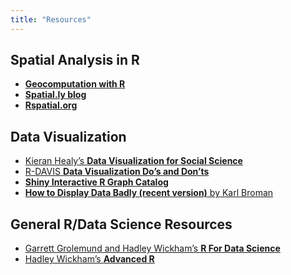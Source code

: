 ```yaml
---
title: "Resources"
---
```


## Spatial Analysis in R

* [**Geocomputation with R**](https://geocompr.robinlovelace.net/)
* [**Spatial.ly blog**](https://spatial.ly/)
* [**Rspatial.org**](https://www.rspatial.org/)

## Data Visualization

* [Kieran Healy's **Data Visualization for Social Science**](https://socviz.co/)
* [R-DAVIS **Data Visualization Do's and Don'ts**](https://gge-ucd.github.io/R-DAVIS/lesson_visualization_dos.html)
* [**Shiny Interactive R Graph Catalog**](https://shiny.stat.ubc.ca/r-graph-catalog/)
* [**How to Display Data Badly (recent version)** by Karl Broman](https://www.biostat.wisc.edu/~kbroman/presentations/graphs2017.pdf)

## General R/Data Science Resources

* [Garrett Grolemund and Hadley Wickham's **R For Data Science**](https://r4ds.had.co.nz/)
* [Hadley Wickham's **Advanced R**](https://adv-r.had.co.nz/)

